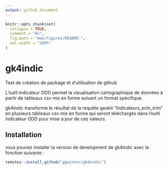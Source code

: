 ```yaml
---
output: github_document
---
```


<!-- README.md is generated from README.Rmd. Please edit that file -->

```r
knitr::opts_chunk$set(
  collapse = TRUE,
  comment = "#>",
  fig.path = "man/figures/README-",
  out.width = "100%"
)
```

# gk4indic

<!-- badges: start -->
<!-- badges: end -->

Test de création de package et d'utilisation de github

L'outil indicateur ODD permet la visualisation cartographique de données à partir de tableaux csv mis en forme suivant un format spécifique.

gk4indic transforme le résultat de la requête geokit "Indicateurs_ecln_trim" en plusieurs tableaux csv mis en forme qui seront téléchargés dans l'outil indicateur ODD pour mise a jour de ces valeurs.

## Installation

vous pouvez installer la version de development de gk4indic avec la fonction suivante :

``` r
remotes::install_github("ggwinter/gk4indic")
```
